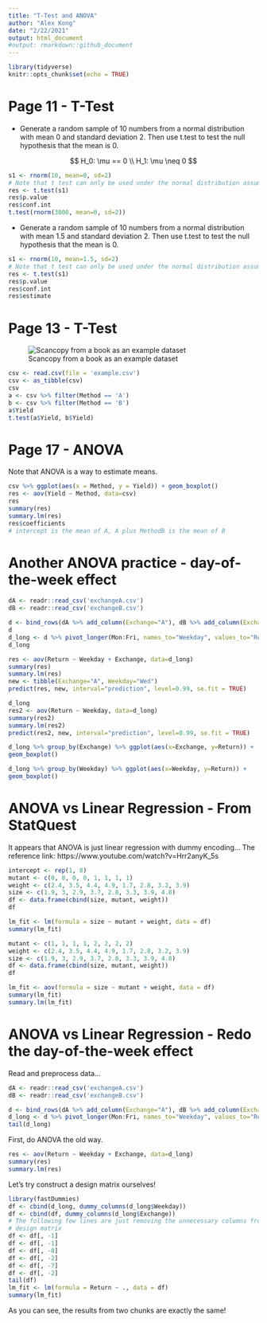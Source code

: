 ```yaml
---
title: "T-Test and ANOVA"
author: "Alex Kong"
date: "2/22/2021"
output: html_document
#output: rmarkdown::github_document
---
```


```r
library(tidyverse)
knitr::opts_chunk$set(echo = TRUE)
```
# Page 11 - T-Test

 * Generate a random sample of 10 numbers from a normal distribution with mean 0
and standard deviation 2. Then use t.test to test the null hypothesis that the
mean is 0.

$$
H_0: \mu == 0 \\
H_1: \mu \neq 0
$$
```r
s1 <- rnorm(10, mean=0, sd=2)
# Note that t test can only be used under the normal distribution assumption!
res <- t.test(s1)
res$p.value
res$conf.int
t.test(rnorm(3000, mean=0, sd=2))
```

 * Generate a random sample of 10 numbers from a normal distribution with mean 1.5
and standard deviation 2. Then use t.test to test the null hypothesis that the
mean is 0.

```r
s1 <- rnorm(10, mean=1.5, sd=2)
# Note that t test can only be used under the normal distribution assumption!
res <- t.test(s1)
res$p.value
res$conf.int
res$estimate
```

# Page 13 - T-Test

![Scancopy from a book as an example dataset](example.png)
```r
csv <- read.csv(file = 'example.csv')
csv <- as_tibble(csv)
csv
a <- csv %>% filter(Method == 'A')
b <- csv %>% filter(Method == 'B')
a$Yield
t.test(a$Yield, b$Yield)
```

# Page 17 - ANOVA

Note that ANOVA is a way to estimate means.

```r
csv %>% ggplot(aes(x = Method, y = Yield)) + geom_boxplot()
res <- aov(Yield ~ Method, data=csv)
res
summary(res)
summary.lm(res)
res$coefficients
# intercept is the mean of A, A plus MethodB is the mean of B
```

# Another ANOVA practice - day-of-the-week effect

```r
dA <- readr::read_csv('exchangeA.csv')
dB <- readr::read_csv('exchangeB.csv')

d <- bind_rows(dA %>% add_column(Exchange="A"), dB %>% add_column(Exchange="B"))
d
d_long <- d %>% pivot_longer(Mon:Fri, names_to="Weekday", values_to="Return")
d_long

res <- aov(Return ~ Weekday + Exchange, data=d_long)
summary(res)
summary.lm(res)
new <- tibble(Exchange="A", Weekday="Wed")
predict(res, new, interval="prediction", level=0.99, se.fit = TRUE)
```
```r
d_long
res2 <- aov(Return ~ Weekday, data=d_long)
summary(res2)
summary.lm(res2)
predict(res2, new, interval="prediction", level=0.99, se.fit = TRUE)
```
```r
d_long %>% group_by(Exchange) %>% ggplot(aes(x=Exchange, y=Return)) +
geom_boxplot()

d_long %>% group_by(Weekday) %>% ggplot(aes(x=Weekday, y=Return)) +
geom_boxplot()
```

# ANOVA vs Linear Regression - From StatQuest

It appears that ANOVA is just linear regression with dummy encoding...
The reference link: https://www.youtube.com/watch?v=Hrr2anyK_5s

```r
intercept <- rep(1, 8)
mutant <- c(0, 0, 0, 0, 1, 1, 1, 1)
weight <- c(2.4, 3.5, 4.4, 4.9, 1.7, 2.8, 3.2, 3.9)
size <- c(1.9, 3, 2.9, 3.7, 2.8, 3.3, 3.9, 4.8)
df <- data.frame(cbind(size, mutant, weight))
df

lm_fit <- lm(formula = size ~ mutant + weight, data = df)
summary(lm_fit)

mutant <- c(1, 1, 1, 1, 2, 2, 2, 2)
weight <- c(2.4, 3.5, 4.4, 4.9, 1.7, 2.8, 3.2, 3.9)
size <- c(1.9, 3, 2.9, 3.7, 2.8, 3.3, 3.9, 4.8)
df <- data.frame(cbind(size, mutant, weight))
df

lm_fit <- aov(formula = size ~ mutant + weight, data = df)
summary(lm_fit)
summary.lm(lm_fit)
```

# ANOVA vs Linear Regression - Redo the day-of-the-week effect

Read and preprocess data...

```r

dA <- readr::read_csv('exchangeA.csv')
dB <- readr::read_csv('exchangeB.csv')

d <- bind_rows(dA %>% add_column(Exchange="A"), dB %>% add_column(Exchange="B"))
d_long <- d %>% pivot_longer(Mon:Fri, names_to="Weekday", values_to="Return")
tail(d_long)

```

First, do ANOVA the old way.

```r
res <- aov(Return ~ Weekday + Exchange, data=d_long)
summary(res)
summary.lm(res)
```

Let's try construct a design matrix ourselves!

```r
library(fastDummies)
df <- cbind(d_long, dummy_columns(d_long$Weekday))
df <- cbind(df, dummy_columns(d_long$Exchange))
# The following few lines are just removing the unnecessary columns from the
# design matrix
df <- df[, -1]
df <- df[, -1]
df <- df[, -8]
df <- df[, -2]
df <- df[, -7]
df <- df[, -2]
tail(df)
lm_fit <- lm(formula = Return ~ ., data = df)
summary(lm_fit)
```

As you can see, the results from two chunks are exactly the same!